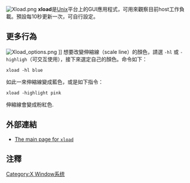 {{unreferenced|time=2009-07-10T03:19:04+00:00}}
[[File:Xload.png|thumb]]
'''xload'''是[[Unix|Unix]]平台上的GUI應用程式，可用來觀察目前host工作負載。預設每10秒更新一次，可自行設定。

== 更多行為 ==

[[File:Xload_options.png|thumb]]<!--with the command <tt>xload -hl blue -update 1 &</tt>, turning the scale line blue and making <tt>xload</tt> update every 1 second.-->]]
想要改變伸縮線（scale line）的顏色，請選 <tt>-hl</tt> 或 <tt>-highligh</tt>（可交互使用），接下來選定自己的顏色。命令如下：
 xload -hl blue
如此一來伸縮線變成藍色，或是如下指令：
 xload -highlight pink 
伸縮線會變成粉紅色.

== 外部連結 ==
*[http://www.xfree86.org/4.2.1/xload.1.html The main page for <tt>xload</tt>] {{Wayback|url=http://www.xfree86.org/4.2.1/xload.1.html |date=20170426035215 }}

== 注釋 ==
<references/>

{{XWinSys}}
<!-- not strictly linux or even unix related, but X11 related.-->

[[Category:X_Window系统|Category:X Window系统]]